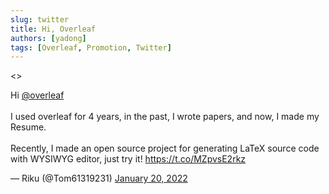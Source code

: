 ```yaml
---
slug: twitter
title: Hi, Overleaf
authors: [yadong]
tags: [Overleaf, Promotion, Twitter]
---
```


<TwitterEmbedded>
  <>
    <p lang="en" dir="ltr">
      Hi <a href="https://twitter.com/overleaf?ref_src=twsrc%5Etfw">@overleaf</a>
      <br /><br />
      I used overleaf for 4 years, in the past, I wrote papers, and now, I made my Resume.
      <br /><br />
      Recently, I made an open source project for generating LaTeX source code with WYSIWYG editor, just try it!
      <a href="https://t.co/MZpvsE2rkz">https://t.co/MZpvsE2rkz</a>
    </p>
    &mdash; Riku (@Tom61319231) <a href="https://twitter.com/Tom61319231/status/1483957123516182530?ref_src=twsrc%5Etfw">January 20, 2022</a>
  </>
</TwitterEmbedded>
